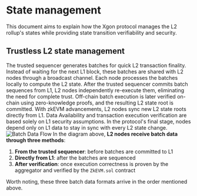 # State management
This document aims to explain how the Xgon protocol manages the L2 rollup's states while providing state transition verifiability and security.

## Trustless L2 state management
The trusted sequencer generates batches for quick L2 transaction finality. Instead of waiting for the next L1 block, these batches are shared with L2 nodes through a broadcast channel. Each node processes the batches locally to compute the L2 state.
After the trusted sequencer commits batch sequences from L1, L2 nodes independently re-execute them, eliminating the need for complete trust. Off-chain batch execution is later verified on-chain using zero-knowledge proofs, and the resulting L2 state root is committed. With zkEVM advancements, L2 nodes sync new L2 state roots directly from L1.
<Tip title="Note">Data Availability and transaction execution verification are based solely on L1 security assumptions. In the protocol's final stage, nodes depend only on L1 data to stay in sync with every L2 state change.</Tip>
![Batch Data Flow](./img/batch-data-flow.png)
In the diagram above, **L2 nodes receive batch data through three methods**:
1. **From the trusted sequencer**: before batches are committed to L1
2. **Directly from L1**: after the batches are sequenced
3. **After verification**: once execution correctness is proven by the aggregator and verified by the `ZkEVM.sol` contract

Worth noting, these three batch data formats arrive in the order mentioned above.